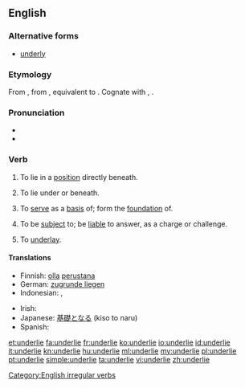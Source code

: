==English==

===Alternative forms===
* [[underly]]

===Etymology===
From {{etyl|enm|en}} {{term|underliggen|lang=enm}}, from {{etyl|ang|en}} {{term|underlicgan||to underlie, to be subject to, give way to|lang=ang}}, equivalent to {{prefix|under|lie}}. Cognate with {{etyl|nl|-}} {{term|onderliggen||to lie below, lie on the bottom of|lang=nl}}, {{etyl|de|-}} {{term|unterliegen||to lie under, be subject to, succumb|lang=de}}.

===Pronunciation===
* {{IPA|/ˌʌn.də(r)ˈlaɪ/}}
* {{rhymes|aɪ}}

===Verb===
{{en-verb|underlies|underlying|underlay|underlain}}

# {{intransitive}} To lie in a [[position]] directly beneath.
# {{transitive}} To lie under or beneath.
# {{transitive}} To [[serve]] as a [[basis]] of; form the [[foundation]] of.
# {{transitive}} To be [[subject]] to; be [[liable]] to answer, as a charge or challenge.
# {{context|mining}} To [[underlay]].

====Translations====
{{trans-top|to serve as a basis of}}
* Finnish: [[olla]] [[perustana]]
* German: [[zugrunde liegen]]
* Indonesian: {{t+|id|dasar|alt=mendasari}}, {{t+|id|landas|alt=melandasi}}
{{trans-mid}}
* Irish: {{t|ga|foluí}}
* Japanese: [[基礎]]となる (kiso to naru)
* Spanish: {{t+|es|subyacer}}
{{trans-bottom}}

[[Category:English irregular verbs]]

[[et:underlie]]
[[fa:underlie]]
[[fr:underlie]]
[[ko:underlie]]
[[io:underlie]]
[[id:underlie]]
[[it:underlie]]
[[kn:underlie]]
[[hu:underlie]]
[[ml:underlie]]
[[my:underlie]]
[[pl:underlie]]
[[pt:underlie]]
[[simple:underlie]]
[[ta:underlie]]
[[vi:underlie]]
[[zh:underlie]]